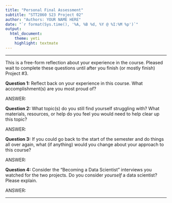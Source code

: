 ```yaml
---
title: "Personal Final Assessment"
subtitle: "STT2860 S23 Project 02"
author: "Authors: YOUR NAME HERE"
date: "`r format(Sys.time(), '%A, %B %d, %Y @ %I:%M %p')`"
output: 
  html_document: 
    theme: yeti
    highlight: textmate
---
```

***

This is a free-form reflection about your experience in the course. Pleased wait to complete these questions until after you finish (or mostly finish) Project #3.

**Question 1:** Reflect back on your experience in this course. What accomplishment(s) are you most proud of?

ANSWER:

**Question 2:** What topic(s) do you still find yourself struggling with? What materials, resources, or help do you feel you would need to help clear up this topic?

ANSWER:

**Question 3:** If you could go back to the start of the semester and do things all over again, what (if anything) would you change about your approach to this course?

ANSWER:

**Question 4:** Consider the "Becoming a Data Scientist" interviews you watched for the two projects. Do you consider *yourself* a data scientist? Please explain.

ANSWER:

***
